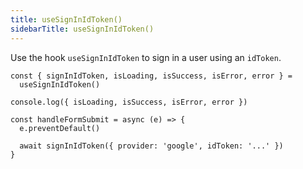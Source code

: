 ```yaml
---
title: useSignInIdToken()
sidebarTitle: useSignInIdToken()
---
```


Use the hook `useSignInIdToken` to sign in a user using an `idToken`.

```tsx
const { signInIdToken, isLoading, isSuccess, isError, error } =
  useSignInIdToken()

console.log({ isLoading, isSuccess, isError, error })

const handleFormSubmit = async (e) => {
  e.preventDefault()

  await signInIdToken({ provider: 'google', idToken: '...' })
}
```

